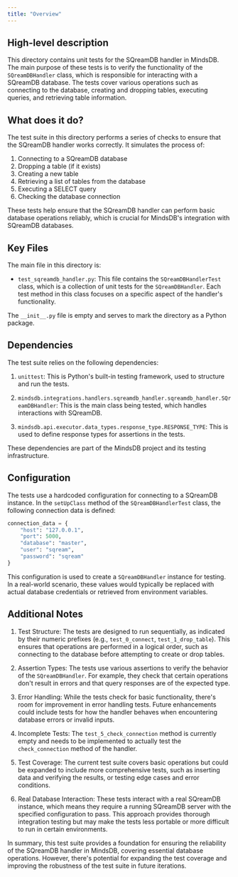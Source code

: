 ```yaml
---
title: "Overview"
---
```


## High-level description
This directory contains unit tests for the SQreamDB handler in MindsDB. The main purpose of these tests is to verify the functionality of the `SQreamDBHandler` class, which is responsible for interacting with a SQreamDB database. The tests cover various operations such as connecting to the database, creating and dropping tables, executing queries, and retrieving table information.

## What does it do?
The test suite in this directory performs a series of checks to ensure that the SQreamDB handler works correctly. It simulates the process of:

1. Connecting to a SQreamDB database
2. Dropping a table (if it exists)
3. Creating a new table
4. Retrieving a list of tables from the database
5. Executing a SELECT query
6. Checking the database connection

These tests help ensure that the SQreamDB handler can perform basic database operations reliably, which is crucial for MindsDB's integration with SQreamDB databases.

## Key Files
The main file in this directory is:

- `test_sqreamdb_handler.py`: This file contains the `SQreamDBHandlerTest` class, which is a collection of unit tests for the `SQreamDBHandler`. Each test method in this class focuses on a specific aspect of the handler's functionality.

The `__init__.py` file is empty and serves to mark the directory as a Python package.

## Dependencies
The test suite relies on the following dependencies:

1. `unittest`: This is Python's built-in testing framework, used to structure and run the tests.

2. `mindsdb.integrations.handlers.sqreamdb_handler.sqreamdb_handler.SQreamDBHandler`: This is the main class being tested, which handles interactions with SQreamDB.

3. `mindsdb.api.executor.data_types.response_type.RESPONSE_TYPE`: This is used to define response types for assertions in the tests.

These dependencies are part of the MindsDB project and its testing infrastructure.

## Configuration
The tests use a hardcoded configuration for connecting to a SQreamDB instance. In the `setUpClass` method of the `SQreamDBHandlerTest` class, the following connection data is defined:

```python
connection_data = {
    "host": "127.0.0.1",
    "port": 5000,
    "database": "master",
    "user": "sqream",
    "password": "sqream"
}
```

This configuration is used to create a `SQreamDBHandler` instance for testing. In a real-world scenario, these values would typically be replaced with actual database credentials or retrieved from environment variables.

## Additional Notes

1. Test Structure: The tests are designed to run sequentially, as indicated by their numeric prefixes (e.g., `test_0_connect`, `test_1_drop_table`). This ensures that operations are performed in a logical order, such as connecting to the database before attempting to create or drop tables.

2. Assertion Types: The tests use various assertions to verify the behavior of the `SQreamDBHandler`. For example, they check that certain operations don't result in errors and that query responses are of the expected type.

3. Error Handling: While the tests check for basic functionality, there's room for improvement in error handling tests. Future enhancements could include tests for how the handler behaves when encountering database errors or invalid inputs.

4. Incomplete Tests: The `test_5_check_connection` method is currently empty and needs to be implemented to actually test the `check_connection` method of the handler.

5. Test Coverage: The current test suite covers basic operations but could be expanded to include more comprehensive tests, such as inserting data and verifying the results, or testing edge cases and error conditions.

6. Real Database Interaction: These tests interact with a real SQreamDB instance, which means they require a running SQreamDB server with the specified configuration to pass. This approach provides thorough integration testing but may make the tests less portable or more difficult to run in certain environments.

In summary, this test suite provides a foundation for ensuring the reliability of the SQreamDB handler in MindsDB, covering essential database operations. However, there's potential for expanding the test coverage and improving the robustness of the test suite in future iterations.